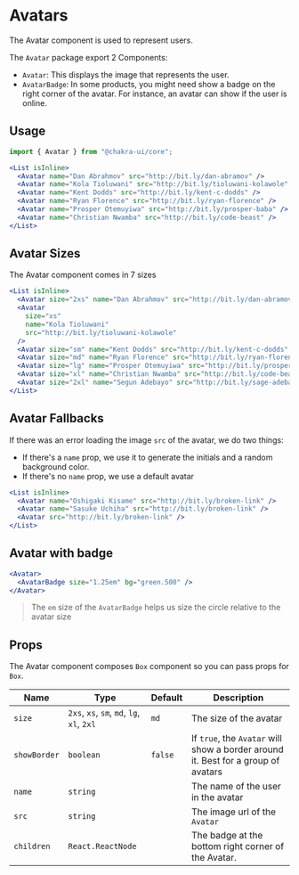 # Avatars

The Avatar component is used to represent users.

The `Avatar` package export 2 Components:

- `Avatar`: This displays the image that represents the user.
- `AvatarBadge`: In some products, you might need show a badge on the right
  corner of the avatar. For instance, an avatar can show if the user is online.

## Usage

```js
import { Avatar } from "@chakra-ui/core";
```

```jsx
<List isInline>
  <Avatar name="Dan Abrahmov" src="http://bit.ly/dan-abramov" />
  <Avatar name="Kola Tioluwani" src="http://bit.ly/tioluwani-kolawole" />
  <Avatar name="Kent Dodds" src="http://bit.ly/kent-c-dodds" />
  <Avatar name="Ryan Florence" src="http://bit.ly/ryan-florence" />
  <Avatar name="Prosper Otemuyiwa" src="http://bit.ly/prosper-baba" />
  <Avatar name="Christian Nwamba" src="http://bit.ly/code-beast" />
</List>
```

## Avatar Sizes

The Avatar component comes in 7 sizes

```jsx
<List isInline>
  <Avatar size="2xs" name="Dan Abrahmov" src="http://bit.ly/dan-abramov" />
  <Avatar
    size="xs"
    name="Kola Tioluwani"
    src="http://bit.ly/tioluwani-kolawole"
  />
  <Avatar size="sm" name="Kent Dodds" src="http://bit.ly/kent-c-dodds" />
  <Avatar size="md" name="Ryan Florence" src="http://bit.ly/ryan-florence" />
  <Avatar size="lg" name="Prosper Otemuyiwa" src="http://bit.ly/prosper-baba" />
  <Avatar size="xl" name="Christian Nwamba" src="http://bit.ly/code-beast" />
  <Avatar size="2xl" name="Segun Adebayo" src="http://bit.ly/sage-adebayo" />
</List>
```

## Avatar Fallbacks

If there was an error loading the image `src` of the avatar, we do two things:

- If there's a `name` prop, we use it to generate the initials and a random
  background color.
- If there's no `name` prop, we use a default avatar

```jsx
<List isInline>
  <Avatar name="Oshigaki Kisame" src="http://bit.ly/broken-link" />
  <Avatar name="Sasuke Uchiha" src="http://bit.ly/broken-link" />
  <Avatar src="http://bit.ly/broken-link" />
</List>
```

## Avatar with badge

```jsx
<Avatar>
  <AvatarBadge size="1.25em" bg="green.500" />
</Avatar>
```

> The `em` size of the `AvatarBadge` helps us size the circle relative to the
> avatar size

## Props

The Avatar component composes `Box` component so you can pass props for `Box`.

| Name         | Type                                       | Default | Description                                                                       |
| ------------ | ------------------------------------------ | ------- | --------------------------------------------------------------------------------- |
| `size`       | `2xs`, `xs`, `sm`, `md`, `lg`, `xl`, `2xl` | `md`    | The size of the avatar                                                            |
| `showBorder` | `boolean`                                  | `false` | If `true`, the `Avatar` will show a border around it. Best for a group of avatars |
| `name`       | `string`                                   |         | The name of the user in the avatar                                                |
| `src`        | `string`                                   |         | The image url of the `Avatar`                                                     |
| `children`   | `React.ReactNode`                          |         | The badge at the bottom right corner of the Avatar.                               |
